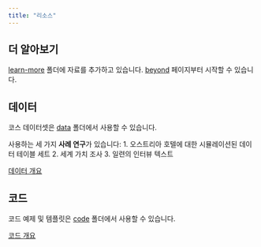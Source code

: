 ```yaml
---
title: "리소스"
---
```


## 더 알아보기

[learn-more](learn-more/) 폴더에 자료를 추가하고 있습니다. [beyond](learn-more/beyond.html) 페이지부터 시작할 수 있습니다.

## 데이터

코스 데이터셋은 [data](data/) 폴더에서 사용할 수 있습니다.

사용하는 세 가지 **사례 연구**가 있습니다:
1. 오스트리아 호텔에 대한 시뮬레이션된 데이터 테이블 세트
2. 세계 가치 조사
3. 일련의 인터뷰 텍스트

[데이터 개요](data/index.qmd)

## 코드

코드 예제 및 템플릿은 [code](code/) 폴더에서 사용할 수 있습니다.

[코드 개요](code/index.qmd)